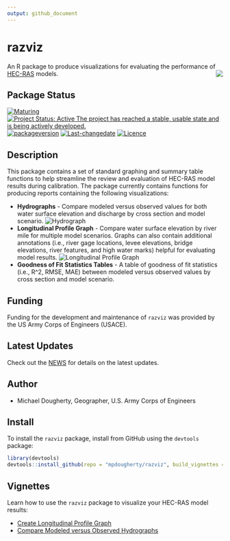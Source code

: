 ```yaml
---
output: github_document
---
```

<!-- README.md is generated from README.Rmd. Please edit that file -->

# razviz {#razviz}
An R package to produce visualizations for evaluating the performance of [HEC-RAS](https://www.hec.usace.army.mil/software/hec-ras/) models. <img src="man/figures/HDQLO-03_h120.jpg" align="right" />

## Package Status
[![Maturing](https://img.shields.io/badge/lifecycle-maturing-blue.svg)](https://www.tidyverse.org/lifecycle)
[![Project Status: Active The project has reached a stable, usable state and is being actively developed.](https://www.repostatus.org/badges/latest/active.svg)](https://www.repostatus.org/#active)
[![packageversion](https://img.shields.io/badge/Package%20version-0.0.2-orange.svg?style=flat-square)](commits/master)
[![Last-changedate](https://img.shields.io/badge/last%20change-`r gsub('-', '--', Sys.Date())`-yellowgreen.svg)](/commits/master)
[![Licence](https://img.shields.io/badge/licence-CC0-blue.svg)](http://choosealicense.com/licenses/cc0-1.0/)

## Description
This package contains a set of standard graphing and summary table functions to help streamline the review and evaluation of HEC-RAS model results during calibration. The package currently contains functions for producing reports containing the following visualizations:

* **Hydrographs** - Compare modeled versus observed values for both water surface elevation and discharge by cross section and model scenario. 
![Hydrograph](man/figures/hydrograph.png)
* **Longitudinal Profile Graph** - Compare water surface elevation by river mile for multiple model scenarios. Graphs can also contain additional annotations (i.e., river gage locations, levee elevations, bridge elevations, river features, and high water marks) helpful for evaluating model results. 
![Longitudinal Profile Graph](man/figures/longitudinal_profile_w_1200.png)
* **Goodness of Fit Statistics Tables** - A table of goodness of fit statistics (i.e., R^2, RMSE, MAE) between modeled versus observed values by cross section and model scenario. 

## Funding
Funding for the development and maintenance of `razviz` was provided by the US Army 
Corps of Engineers (USACE). <!--add program names here -->

## Latest Updates
Check out the [NEWS](NEWS.md) for details on the latest updates. 

## Author
* Michael Dougherty, Geographer, U.S. Army Corps of Engineers

## Install
To install the `razviz` package, install from GitHub using the `devtools` package:

```r
library(devtools)
devtools::install_github(repo = "mpdougherty/razviz", build_vignettes = TRUE)
```

## Vignettes
Learn how to use the `razviz` package to visualize your HEC-RAS model results:

* [Create Longitudinal Profile Graph](doc/longitudinal_profile.html)
* [Compare Modeled versus Observed Hydrographs](doc/hydrographs.html)

